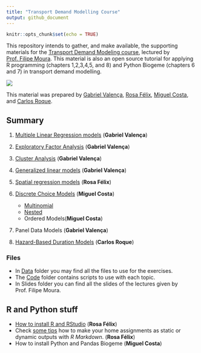 ```yaml
---
title: "Transport Demand Modelling Course"
output: github_document
---
```


```r
knitr::opts_chunk$set(echo = TRUE)
```
This repository intends to gather, and make available, the supporting materials for the [Transport Demand Modeling course](https://fenix.tecnico.ulisboa.pt/disciplinas/MPTra/2020-2021/1-semestre/materiais-de-apoio), lectured by [Prof. Filipe Moura](https://ushift.tecnico.ulisboa.pt/team-filipe-moura/).
This material is also an open source tutorial for applying R programming (chapters 1,2,3,4,5, and 8) and Python Biogeme (chapters 6 and 7) in transport demand modelling.     


![](README_files/ISTlogo.png)

This material was prepared by [Gabriel Valença](https://ushift.tecnico.ulisboa.pt/team-gabriel-valenca/), [Rosa Félix](https://ushift.tecnico.ulisboa.pt/team-rosa-felix/), [Miguel Costa](https://ushift.tecnico.ulisboa.pt/team-miguel-costa/), and [Carlos Roque](https://ushift.tecnico.ulisboa.pt/team-carlos-roque/). 


## Summary

  1. [Multiple Linear Regression models](1-MultipleLinearRegression.md) (**Gabriel Valença**)
  2. [Exploratory Factor Analysis](2-FactorAnalysis.md) (**Gabriel Valença**)
  3. [Cluster Analysis](3-ClusterAnalysis.md) (**Gabriel Valença**)
  4. [Generalized linear models](4-GeneralizedLinearModels.md) (**Gabriel Valença**)
  5. [Spatial regression models](5-PanelSpatialModels.md) (**Rosa Félix**)
  6. [Discrete Choice Models](6-DiscreteChoiceModels/) (**Miguel Costa**)
  
     * [Multinomial](6-DiscreteChoiceModels/6.1-MultinomialLogitAndProbitModels/) 
     * [Nested](6-DiscreteChoiceModels/6.2-NestedLogitModels/)
     * Ordered Models(**Miguel Costa**)  
     
  7. Panel Data Models (**Gabriel Valença**)
  8. [Hazard-Based Duration Models](8-HazardBasedModels.md) (**Carlos Roque**)
  
### Files
* In [Data](Data/) folder you may find all the files to use for the exercises.   
* The [Code](Code/) folder contains scripts to use with each topic.
* In Slides folder you can find all the slides of the lectures given by Prof. Filipe Moura.

## R and Python stuff
* [How to install R and RStudio](0-InstallR.md) (**Rosa Félix**)
* Check [some tips](RMarkdownReports.md) how to make your home assignments as static or dynamic outputs with *R Markdown*. (**Rosa Félix**)
* How to install Python and Pandas Biogeme (**Miguel Costa**)


